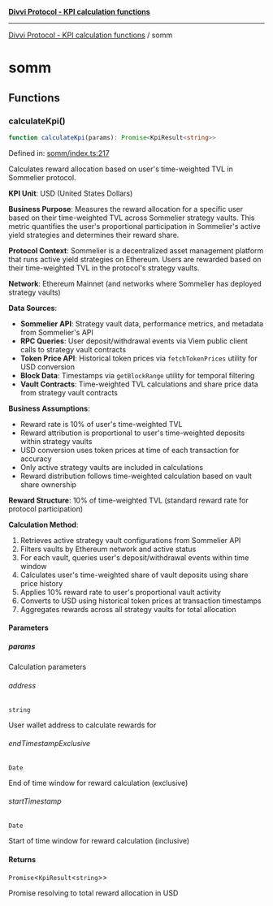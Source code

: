 [**Divvi Protocol - KPI calculation functions**](README.md)

---

[Divvi Protocol - KPI calculation functions](README.md) / somm

# somm

## Functions

### calculateKpi()

```ts
function calculateKpi(params): Promise<KpiResult<string>>
```

Defined in: [somm/index.ts:217](https://github.com/divvi-xyz/divvi-protocol/blob/main/scripts/calculateKpi/protocols/somm/index.ts#L217)

Calculates reward allocation based on user's time-weighted TVL in Sommelier protocol.

**KPI Unit**: USD (United States Dollars)

**Business Purpose**: Measures the reward allocation for a specific user based on their
time-weighted TVL across Sommelier strategy vaults. This metric quantifies the user's
proportional participation in Sommelier's active yield strategies and determines their
reward share.

**Protocol Context**: Sommelier is a decentralized asset management platform that runs active yield
strategies on Ethereum. Users are rewarded based on their time-weighted TVL in the protocol's
strategy vaults.

**Network**: Ethereum Mainnet (and networks where Sommelier has deployed strategy vaults)

**Data Sources**:

- **Sommelier API**: Strategy vault data, performance metrics, and metadata from Sommelier's API
- **RPC Queries**: User deposit/withdrawal events via Viem public client calls to strategy vault contracts
- **Token Price API**: Historical token prices via `fetchTokenPrices` utility for USD conversion
- **Block Data**: Timestamps via `getBlockRange` utility for temporal filtering
- **Vault Contracts**: Time-weighted TVL calculations and share price data from strategy vault contracts

**Business Assumptions**:

- Reward rate is 10% of user's time-weighted TVL
- Reward attribution is proportional to user's time-weighted deposits within strategy vaults
- USD conversion uses token prices at time of each transaction for accuracy
- Only active strategy vaults are included in calculations
- Reward distribution follows time-weighted calculation based on vault share ownership

**Reward Structure**: 10% of time-weighted TVL (standard reward rate for protocol participation)

**Calculation Method**:

1. Retrieves active strategy vault configurations from Sommelier API
2. Filters vaults by Ethereum network and active status
3. For each vault, queries user's deposit/withdrawal events within time window
4. Calculates user's time-weighted share of vault deposits using share price history
5. Applies 10% reward rate to user's proportional vault activity
6. Converts to USD using historical token prices at transaction timestamps
7. Aggregates rewards across all strategy vaults for total allocation

#### Parameters

##### params

Calculation parameters

###### address

`string`

User wallet address to calculate rewards for

###### endTimestampExclusive

`Date`

End of time window for reward calculation (exclusive)

###### startTimestamp

`Date`

Start of time window for reward calculation (inclusive)

#### Returns

`Promise`\<`KpiResult`\<`string`\>\>

Promise resolving to total reward allocation in USD
